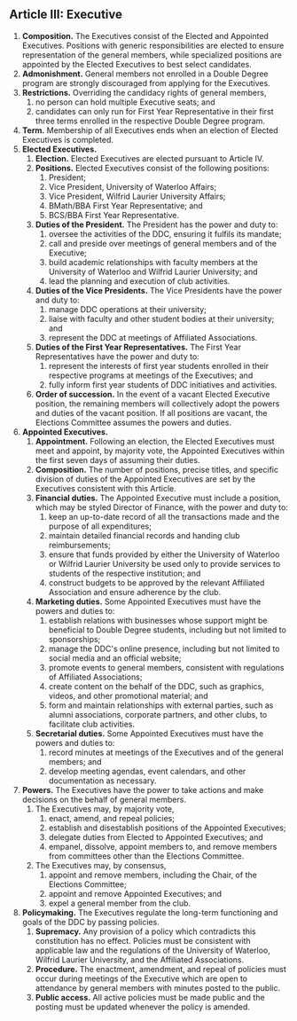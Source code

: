 ## Article III: Executive

1. **Composition.** The Executives consist of the Elected and Appointed Executives. Positions with generic responsibilities are elected to ensure representation of the general members, while specialized positions are appointed by the Elected Executives to best select candidates.
2. **Admonishment.** General members not enrolled in a Double Degree program are strongly discouraged from applying for the Executives.
3. **Restrictions.** Overriding the candidacy rights of general members,
    1. no person can hold multiple Executive seats; and
    2. candidates can only run for First Year Representative in their first three terms enrolled in the respective Double Degree program.
4. **Term.** Membership of all Executives ends when an election of Elected Executives is completed.
5. **Elected Executives.**
    1. **Election.** Elected Executives are elected pursuant to Article IV.
    2. **Positions.** Elected Executives consist of the following positions:
        1. President;
        2. Vice President, University of Waterloo Affairs;
        3. Vice President, Wilfrid Laurier University Affairs;
        4. BMath/BBA First Year Representative; and
        5. BCS/BBA First Year Representative.
    3. **Duties of the President.** The President has the power and duty to:
        1. oversee the activities of the DDC, ensuring it fulfils its mandate;
        2. call and preside over meetings of general members and of the Executive;
        3. build academic relationships with faculty members at the University of Waterloo and Wilfrid Laurier University; and
        4. lead the planning and execution of club activities.
    4. **Duties of the Vice Presidents.** The Vice Presidents have the power and duty to:
        1. manage DDC operations at their university;
        2. liaise with faculty and other student bodies at their university; and
        3. represent the DDC at meetings of Affiliated Associations.
    5. **Duties of the First Year Representatives.** The First Year Representatives have the power and duty to:
        1. represent the interests of first year students enrolled in their respective programs at meetings of the Executives; and
        2. fully inform first year students of DDC initiatives and activities.
    6. **Order of succession.** In the event of a vacant Elected Executive position, the remaining members will collectively adopt the powers and duties of the vacant position. If all positions are vacant, the Elections Committee assumes the powers and duties.
6. **Appointed Executives.**
    1. **Appointment.** Following an election, the Elected Executives must meet and appoint, by majority vote, the Appointed Executives within the first seven days of assuming their duties.
    2. **Composition.** The number of positions, precise titles, and specific division of duties of the Appointed Executives are set by the Executives consistent with this Article.
    3. **Financial duties.** The Appointed Executive must include a position, which may be styled Director of Finance, with the power and duty to:
        1. keep an up-to-date record of all the transactions made and the purpose of all expenditures;
        2. maintain detailed financial records and handing club reimbursements;
        3. ensure that funds provided by either the University of Waterloo or Wilfrid Laurier University be used only to provide services to students of the respective institution; and
        4. construct budgets to be approved by the relevant Affiliated Association and ensure adherence by the club.
    4. **Marketing duties.** Some Appointed Executives must have the powers and duties to:
        1. establish relations with businesses whose support might be beneficial to Double Degree students, including but not limited to sponsorships;
        2. manage the DDC's online presence, including but not limited to social media and an official website;
        3. promote events to general members, consistent with regulations of Affiliated Associations;
        4. create content on the behalf of the DDC, such as graphics, videos, and other promotional material; and
        5. form and maintain relationships with external parties, such as alumni associations, corporate partners, and other clubs, to facilitate club activities.
    5. **Secretarial duties.** Some Appointed Executives must have the powers and duties to:
        1. record minutes at meetings of the Executives and of the general members; and
        2. develop meeting agendas, event calendars, and other documentation as necessary.
7. **Powers.** The Executives have the power to take actions and make decisions on the behalf of general members.
    1. The Executives may, by majority vote,
        1. enact, amend, and repeal policies;
        2. establish and disestablish positions of the Appointed Executives;
        3. delegate duties from Elected to Appointed Executives; and
        4. empanel, dissolve, appoint members to, and remove members from committees other than the Elections Committee.
    2. The Executives may, by consensus,
        1. appoint and remove members, including the Chair, of the Elections Committee;
        2. appoint and remove Appointed Executives; and
        3. expel a general member from the club.
8. **Policymaking.** The Executives regulate the long-term functioning and goals of the DDC by passing policies.
    1. **Supremacy.** Any provision of a policy which contradicts this constitution has no effect. Policies must be consistent with applicable law and the regulations of the University of Waterloo, Wilfrid Laurier University, and the Affiliated Associations.
    2. **Procedure.** The enactment, amendment, and repeal of policies must occur during meetings of the Executive which are open to attendance by general members with minutes posted to the public.
    3. **Public access.** All active policies must be made public and the posting must be updated whenever the policy is amended.
